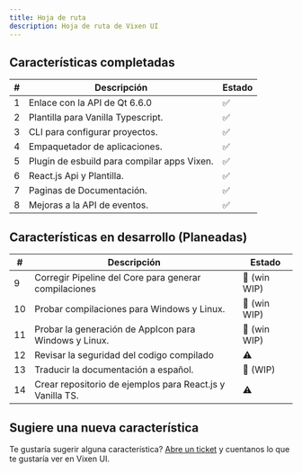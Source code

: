 ```yaml
---
title: Hoja de ruta
description: Hoja de ruta de Vixen UI
---
```


## Características completadas

| #   |           Descripción                      | Estado |
| --- | ------------------------------------------ | ------ |
| 1   | Enlace con la API de Qt 6.6.0              | ✅     |
| 2   | Plantilla para Vanilla Typescript.         | ✅     |
| 3   | CLI para configurar proyectos.              | ✅     |
| 4   | Empaquetador de aplicaciones.              | ✅     |
| 5   | Plugin de esbuild para compilar apps Vixen.| ✅     |
| 6   | React.js Api y Plantilla.                  | ✅     |
| 7   | Paginas de Documentación.                  | ✅     |
| 8   | Mejoras a la API de eventos.               | ✅     |

## Características en desarrollo (Planeadas)

| #   |           Descripción                                    | Estado          |
| --- | -------------------------------------------------------- | --------------- |
| 9   | Corregir Pipeline del Core para generar compilaciones    | 🔸 (win WIP)    |
| 10  | Probar compilaciones para Windows y Linux.               | 🔸 (win WIP)    |
| 11  | Probar la generación de AppIcon para Windows y Linux.    | 🔸 (win WIP)    |
| 12  | Revisar la seguridad del codigo compilado                | ⚠️               |
| 13  | Traducir la documentación a español.                     | 🔸 (WIP)        |
| 14  | Crear repositorio de ejemplos para React.js y Vanilla TS.| ⚠️               |

## Sugiere una nueva característica

Te gustaría sugerir alguna característica? [Abre un ticket](https://github.com/vixen-js/core/issues) y cuentanos lo que te gustaría ver en Vixen UI.

